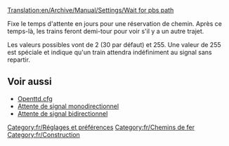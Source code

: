 [[Translation:en/Archive/Manual/Settings/Wait for pbs path]]


Fixe le temps d'attente en jours pour une réservation de chemin. Après ce temps-là, les trains feront demi-tour pour voir s'il y a un autre trajet.

Les valeurs possibles vont de 2 (30 par défaut) et 255. Une valeur de 255 est spéciale et indique qu'un train attendra indéfiniment au signal sans repartir.

== Voir aussi ==

* [[fr/Archive/Manual/Settings/Openttd.cfg|Openttd.cfg]]
* [[fr/Archive/Manual/Settings/Attente de signal monodirectionnel|Attente de signal monodirectionnel]]
* [[fr/Archive/Manual/Settings/Attente de signal bidirectionnel|Attente de signal bidirectionnel]]

[[Category:fr/Réglages et préférences]]
[[Category:fr/Chemins de fer]]
[[Category:fr/Construction]]
{{fr/Amorce}}